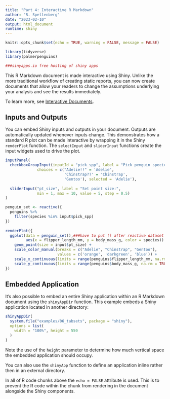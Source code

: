 ```yaml
---
title: "Part 4: Interactive R Markdown"
author: "R. Spellenberg"
date: "2023-02-10"
output: html_document
runtime: shiny
---
```


```r
knitr::opts_chunk$set(echo = TRUE, warning = FALSE, message = FALSE)

library(tidyverse)
library(palmerpenguins)

###sinyapps.io free hosting of shiny apps
```

This R Markdown document is made interactive using Shiny. Unlike the more traditional workflow of creating static reports, you can now create documents that allow your readers to change the assumptions underlying your analysis and see the results immediately. 

To learn more, see [Interactive Documents](http://rmarkdown.rstudio.com/authoring_shiny.html).

## Inputs and Outputs

You can embed Shiny inputs and outputs in your document. Outputs are automatically updated whenever inputs change.  This demonstrates how a standard R plot can be made interactive by wrapping it in the Shiny `renderPlot` function. The `selectInput` and `sliderInput` functions create the input widgets used to drive the plot.

```r
inputPanel(
  checkboxGroupInput(inputId = "pick_spp", label = "Pick penguin species:",
              choices = c("Adelie!!" = 'Adelie', 
                          'Chinstrap??' = 'Chinstrap',
                          'Gentoo'), selected = 'Adelie'),
  
  sliderInput("pt_size", label = "Set point size:",
              min = 1, max = 10, value = 5, step = 0.5)
)

penguin_set <- reactive({
  penguins %>% 
    filter(species %in% input$pick_spp)
})
  
renderPlot({
  ggplot(data = penguin_set(),###have to put () after reactive dataset
         aes(x = flipper_length_mm, y = body_mass_g, color = species)) +
    geom_point(size = input$pt_size) +
    scale_color_manual(breaks = c("Adelie", "Chinstrap", "Gentoo"),
                       values = c('orange', 'darkgreen', 'blue')) +
    scale_x_continuous(limits = range(penguins$flipper_length_mm, na.rm = TRUE)) +
    scale_y_continuous(limits = range(penguins$body_mass_g, na.rm = TRUE))
})
```

## Embedded Application

It's also possible to embed an entire Shiny application within an R Markdown document using the `shinyAppDir` function. This example embeds a Shiny application located in another directory:

```r
shinyAppDir(
  system.file("examples/06_tabsets", package = "shiny"),
  options = list(
    width = "100%", height = 550
  )
)
```

Note the use of the `height` parameter to determine how much vertical space the embedded application should occupy.

You can also use the `shinyApp` function to define an application inline rather then in an external directory.

In all of R code chunks above the `echo = FALSE` attribute is used. This is to prevent the R code within the chunk from rendering in the document alongside the Shiny components.



